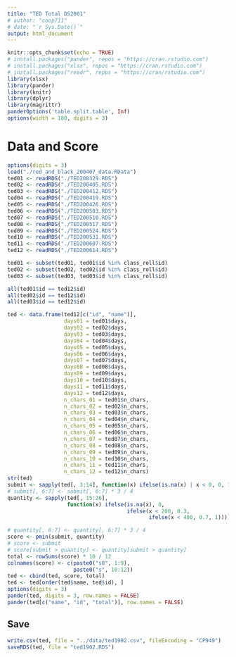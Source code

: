 ```yaml
---
title: "TED Total DS2001"
# author: "coop711"
# date: "`r Sys.Date()`"
output: html_document
---
```


```r
knitr::opts_chunk$set(echo = TRUE)
# install.packages("pander", repos = "https://cran.rstudio.com")
# install.packages("xlsx", repos = "https://cran.rstudio.com")
# install.packages("readr", repos = "https://cran/rstudio.com")
library(xlsx)
library(pander)
library(knitr)
library(dplyr)
library(magrittr)
panderOptions('table.split.table', Inf)
options(width = 180, digits = 3)
```

# Data and Score

```r
options(digits = 3)
load("./red_and_black_200407_data.RData")
ted01 <- readRDS("./TED200329.RDS")
ted02 <- readRDS("./TED200405.RDS")
ted03 <- readRDS("./TED200412.RDS")
ted04 <- readRDS("./TED200419.RDS")
ted05 <- readRDS("./TED200426.RDS")
ted06 <- readRDS("./TED200503.RDS")
ted07 <- readRDS("./TED200510.RDS")
ted08 <- readRDS("./TED200517.RDS")
ted09 <- readRDS("./TED200524.RDS")
ted10 <- readRDS("./TED200531.RDS")
ted11 <- readRDS("./TED200607.RDS")
ted12 <- readRDS("./TED200614.RDS")

ted01 <- subset(ted01, ted01$id %in% class_roll$id)
ted02 <- subset(ted02, ted02$id %in% class_roll$id)
ted03 <- subset(ted03, ted03$id %in% class_roll$id)

all(ted01$id == ted12$id)
all(ted02$id == ted12$id)
all(ted03$id == ted12$id)

ted <- data.frame(ted12[c("id", "name")],
                  days01 = ted01$days, 
                  days02 = ted02$days,
                  days03 = ted03$days, 
                  days04 = ted04$days, 
                  days05 = ted05$days, 
                  days06 = ted06$days, 
                  days07 = ted07$days, 
                  days08 = ted08$days, 
                  days09 = ted09$days, 
                  days10 = ted10$days, 
                  days11 = ted11$days, 
                  days12 = ted12$days, 
                  n_chars_01 = ted01$n_chars,
                  n_chars_02 = ted02$n_chars,
                  n_chars_03 = ted03$n_chars,
                  n_chars_04 = ted04$n_chars,
                  n_chars_05 = ted05$n_chars,
                  n_chars_06 = ted06$n_chars,
                  n_chars_07 = ted07$n_chars,
                  n_chars_08 = ted08$n_chars,
                  n_chars_09 = ted09$n_chars,
                  n_chars_10 = ted10$n_chars,
                  n_chars_11 = ted11$n_chars,
                  n_chars_12 = ted12$n_chars)
str(ted)                  
submit <- sapply(ted[, 3:14], function(x) ifelse(is.na(x) | x < 0, 0, 1)) 
# submit[, 6:7] <- submit[, 6:7] * 3 / 4
quantity <- sapply(ted[, 15:26], 
                   function(x) ifelse(is.na(x), 0,
                                      ifelse(x < 200, 0.3,
                                             ifelse(x < 400, 0.7, 1))))

# quantity[, 6:7] <- quantity[, 6:7] * 3 / 4
score <- pmin(submit, quantity)
# score <- submit
# score[submit > quantity] <- quantity[submit > quantity]
total <- rowSums(score) * 10 / 12
colnames(score) <- c(paste0("s0", 1:9), 
                     paste0("s", 10:12))
ted <- cbind(ted, score, total)
ted <- ted[order(ted$name, ted$id), ]
options(digits = 3)
pander(ted, digits = 3, row.names = FALSE)
pander(ted[c("name", "id", "total")], row.names = FALSE)
```

## Save

```r
write.csv(ted, file = "../data/ted1902.csv", fileEncoding = "CP949")
saveRDS(ted, file = "ted1902.RDS")
```